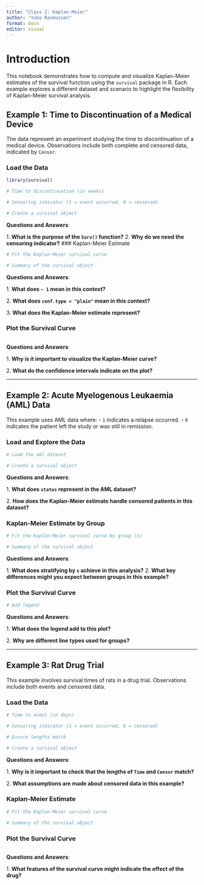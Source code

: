 ---
title: "Class 2: Kaplan-Meier"
author: "Yubo Rasmussen"
format: docx
editor: visual
---

# Introduction

This notebook demonstrates how to compute and visualize Kaplan-Meier estimates of the survival function using the `survival` package in R. Each example explores a different dataset and scenario to highlight the flexibility of Kaplan-Meier survival analysis.

## Example 1: Time to Discontinuation of a Medical Device

The data represent an experiment studying the time to discontinuation of a medical device. Observations include both complete and censored data, indicated by `Censor`.

### Load the Data

```{r}
library(survival)

# Time to discontinuation (in weeks)

# Censoring indicator (1 = event occurred, 0 = censored)

# Create a survival object
```

**Questions and Answers**:

1\. **What is the purpose of the `Surv()` function?**
2\. **Why do we need the censoring indicator?** 
### Kaplan-Meier Estimate

```{r}
# Fit the Kaplan-Meier survival curve

# Summary of the survival object
```

**Questions and Answers**:

1\. **What does `~ 1` mean in this context?** 

2\. **What does `conf.type = "plain"` mean in this context?** 

3\. **What does the Kaplan-Meier estimate represent?** 

### Plot the Survival Curve

```{r}
```

**Questions and Answers**:

1\. **Why is it important to visualize the Kaplan-Meier curve?** 

2\. **What do the confidence intervals indicate on the plot?** 

------------------------------------------------------------------------

## Example 2: Acute Myelogenous Leukaemia (AML) Data

This example uses AML data where: - `1` indicates a relapse occurred. - `0` indicates the patient left the study or was still in remission.

### Load and Explore the Data

```{r}
# Load the aml dataset

# Create a survival object
```

**Questions and Answers**:

1\. **What does `status` represent in the AML dataset?** 

2\. **How does the Kaplan-Meier estimate handle censored patients in this dataset?** 

### Kaplan-Meier Estimate by Group

```{r}
# Fit the Kaplan-Meier survival curve by group (x)

# Summary of the survival object
```

**Questions and Answers**:

1\. **What does stratifying by `x` achieve in this analysis?** 
2\. **What key differences might you expect between groups in this example?** 

### Plot the Survival Curve

```{r}

# Add legend
```

**Questions and Answers**:

1\. **What does the legend add to this plot?**

2\. **Why are different line types used for groups?** 

------------------------------------------------------------------------

## Example 3: Rat Drug Trial

This example involves survival times of rats in a drug trial. Observations include both events and censored data.

### Load the Data

```{r}
# Time to event (in days)

# Censoring indicator (1 = event occurred, 0 = censored)

# Ensure lengths match

# Create a survival object
```

**Questions and Answers**:

1\. **Why is it important to check that the lengths of `Time` and `Censor` match?** 

2\. **What assumptions are made about censored data in this example?** 

### Kaplan-Meier Estimate

```{r}
# Fit the Kaplan-Meier survival curve

# Summary of the survival object
```

### Plot the Survival Curve

```{r}

```

**Questions and Answers**:

1\. **What features of the survival curve might indicate the effect of the drug?** 